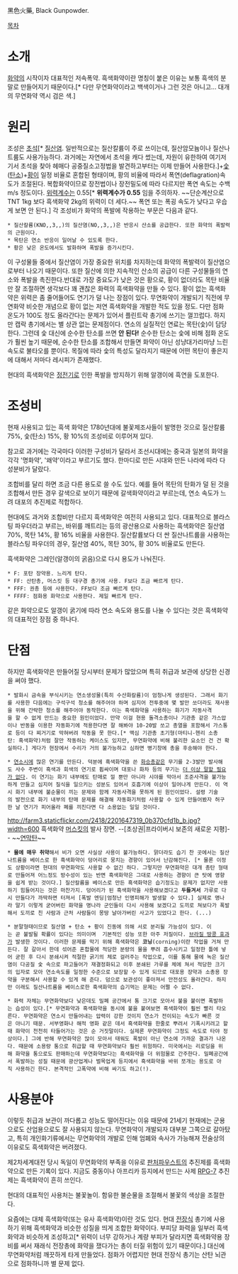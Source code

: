 黑色火藥, Black Gunpowder.

[[목차]]
= 소개 =
[[화약]]의 시작이자 대표적인 저속폭약. 흑색화약이란 명칭이 붙은 이유는 보통 흑색의 분말로 만들어지기 때문이다.[* 다만 무연화약이라고 백색이거나 그런 것은 아니고... 대개의 무연화약 역시 검은 색.]

= 원리 =
조성은 [[초석]][* [[질산]]염. 일반적으로는 질산칼륨이 주로 쓰이는데, 질산암모늄이나 질산나트륨도 사용가능하다. 과거에는 자연에서 초석을 캐다 썼는데, 자원이 유한하여 여기저기서 초석을 찾아 헤매다 공중질소고정법을 발견하고부터는 이제 만들어 사용한다.]+[[숯]]([[탄소]])+[[황]]이 일정 비율로 혼합된 형태이며, 황의 비율에 따라서 폭연(deflagration)속도가 조절된다. 복합화약이므로 장전법이나 장전밀도에 따라 다르지만 폭연 속도는 수백m/s 정도이다. [[위력계수]]는 0.55[* '''위력계수가 0.55''' 임을 주의하자. ~~단순계산으로 TNT 1kg 보다 흑색화약 2kg의 위력이 더 세다.~~ 폭연 또는 폭굉 속도가 낮다고 우습게 보면 안 된다.] 각 조성비가 화약의 폭발에 작용하는 부문은 다음과 같다.

 * 질산칼륨(KNO,,3,,)의 질산염(NO,,3,,)은 반응시 산소를 공급한다. 또한 화약의 폭발력의 근원이다.
 * 목탄은 연소 반응이 일어날 수 있도록 한다.
 * 황은 낮은 온도에서도 발화하며 폭발을 증가시킨다.

이 구성물들 중에서 질산염이 가장 중요한 위치를 차지하는데 화약의 폭발력이 질산염으로부터 나오기 때문이다. 또한 질산에 의한 지속적인 산소의 공급이 다른 구성물들의 연소와 폭발을 촉진한다.반대로 가장 중요도가 낮은 것은 황으로, 황이 없더라도 목탄 비율만 잘 조절하면 생각보다 꽤 괜찮은 화력의 흑색화약을 만들 수 있다. 황이 없는 흑색화약은 위력은 좀 줄어들어도 연기가 덜 나는 장점이 있다. 무연화약이 개발되기 직전에 무연화약 비슷한 개념으로 황이 없는 저연 흑색화약을 개발한 적도 있을 정도. 다만 점화 온도가 100도 정도 올라간다는 문제가 있어서 플린트락 총기에 쓰기는 껄끄럽다. 하지만 캡락 총기에서는 별 상관 없는 문제점이다.
연소의 실질적인 연료는 목탄(숯)이 담당한다. 그런데 숯 대신에 순수한 탄소를 쓰면 '''안 된다!''' 순수한 탄소는 숯에 비해 점화 온도가 훨씬 높기 때문에, 순수한 탄소를 조합해서 만들면 화약이 아닌 성냥대가리마냥 느린 속도로 불타오를 뿐이다. 목질에 따라 숯의 특성도 달라지기 때문에 어떤 목탄이 좋은지에 대해서 저마다 레시피가 존재했다.

현대의 흑색화약은 [[정전기]]로 인한 폭발을 방지하기 위해 알갱이에 흑연을 도포한다.

= 조성비 =
현재 사용되고 있는 흑색 화약은 1780년대에 불꽃제조사들이 발명한 것으로 질산칼륨 75%, 숯(탄소) 15%, 황 10%의 조성비로 이루어져 있다.

참고로 과거에는 각국마다 이러한 구성비가 달라서 조선시대에는 중국과 일본의 화약을 각각 '명화약', '왜약'이라고 부르기도 했다. 한마디로 만든 시대와 만든 나라에 따라 다 성분비가 달랐다.

조합비를 달리 하면 조금 다른 용도로 쓸 수도 있다. 예를 들어 목탄의 탄화가 덜 된 것을 조합해서 만든 경우 갈색으로 보이기 때문에 갈색화약이라고 부르는데, 연소 속도가 느려 대포의 추진제로 적합하다.

현대에도 과거와 조합비만 다르지 흑색화약은 여전히 사용되고 있다. 대표적으로 블라스팅 파우더라고 부르는, 바위를 깨트리는 등의 광산용으로 사용하는 흑색화약은 질산염 70%, 목탄 14%, 황 16% 비율을 사용한다. 질산칼륨보다 더 싼 질산나트륨을 사용하는 블라스팅 파우더의 경우, 질산염 40%, 목탄 30%, 황 30% 비율로도 만든다.

흑색화약은 그레인(알갱이의 굵음)으로 다시 용도가 나눠진다.
 * F: 포탄 장약용. 느리게 탄다.
 * FF: 산탄총, 머스킷 등 대구경 총기에 사용. F보다 조금 빠르게 탄다.
 * FFF: 권총 등에 사용한다. FF보다 조금 빠르게 탄다.
 * FFFF: 점화용 화약으로 사용한다. 제일 빠르게 탄다.
같은 화약으로도 알갱이 굵기에 따라 연소 속도와 용도를 나눌 수 있다는 것은 흑색화약의 대표적인 장점 중 하나다.

= 단점 =
하지만 흑색화약은 만들어질 당시부터 문제가 많았으며 특히 취급과 보관에 상당한 신경을 써야 했다.

 * 발화시 금속을 부식시키는 연소생성물(특히 수산화칼륨)이 엄청나게 생성된다. 그래서 화기를 사용한 다음에는 구석구석 청소를 해주어야 하며 심지어 전투중에 몇 발만 쏘더라도 재사용을 위해 간략한 청소를 해주어야 동작한다. 이는 흑색화약을 사용하는 화기가 자동사격을 할 수 없게 만드는 중요한 원인이었다. 만약 이걸 현용 돌격소총이나 기관총 같은 가스압이나 반동을 이용한 자동화기에 적용한다면 잘 해봐야 10-20발 쏘고 총열을 포함해서 가스통로 등이 다 찌거기로 막혀버려 작동을 못 한다.[* 맥심 기관총 초기형(마티니-헨리 소총탄: 흑색화약)처럼 잘만 작동하는 케이스도 있지만, 무연화약에 비해 불리한 요소인 건 건 확실하다.] 게다가 현장에서 수리가 거의 불가능하고 심하면 병기창에 총을 후송해야 한다.

 * [[연소]]시에 많은 연기를 만든다. 덕분에 흑색화약을 쓴 [[화승총]]같은 무기를 2-3발만 발사해도 사수 주변이 흑색과 회색의 연기로 휩싸이며 대포나 화차 등의 무기는 [[더 이상 말할 필요가 없다]]. 이 연기는 화기 내부에도 탄매로 낄 뿐만 아니라 시야를 막아서 조준사격을 불가능하게 만들고 심지어 질식을 일으키는 성분도 있어서 호흡기에 이상이 일어나게 만든다. 이 역시 화기 내부에 불순물이 끼는 문제와 함께 자동사격을 못하게 된 원인이었다. 설령 기술의 발전으로 화기 내부의 탄매 문제를 해결해 자동화기처럼 사용할 수 있게 만들어봤자 허구한 날 연기가 피어올라 폐를 끼친다면 다 소용없는 일일 것이다.
http://farm3.staticflickr.com/2418/2201647319_0b370cfd1b_b.jpg?width=600
흑색화약 [[머스킷]]의 발사 장면. --[초상권|프라이버시 보존의 새로운 지평]-- ~~[[수류탄#s-3.2|연막탄]]~~

 * '''물에 매우 취약'''해서 비가 오면 사실상 사용이 불가능하다. 맑더라도 습기 찬 곳에서는 질산나트륨을 베이스로 한 흑색화약이 덩어리로 뭉치는 경향이 있어서 난감해진다. [* 물론 이정도 상황이라면 현대의 무연화약도 사용할 수 없긴 하다. 그렇지만 무연화약은 대개 총탄 형태로 만들어져 어느정도 방수성이 있는 반면 흑색화약은 그대로 사용하는 경향이 큰 탓에 영향을 쉽게 받는 것이다.] 질산칼륨을 베이스로 만든 흑색화약은 습기정도는 문제가 없지만 사용하기 힘들어지는 것은 마찬가지. 덩어리가 된 흑색화약을 사용해보겠다고 '''두들겨서''' 가루로 다시 만들다가 까딱하면 터져서 [폭발 엔딩|엄청난 인명피해가 발생할 수 있다.] 실제로 명나라 말기 이렇게 굳어버린 화약을 명나라 군인들이 다시 사용해 보겠다고 도끼로 쳐보다가 폭발해서 도끼로 친 사람과 근처 사람들이 몽땅 날아가버린 사고가 있었다고 한다. (...)

 * 분말형태이므로 질산염 + 탄소 + 황이 진동에 의해 서로 분리될 가능성이 있다. 이는 곧 불발될 확률이 있다는 의미이며  기본적인 성능 또한 아주 저질이다. [[브라질 땅콩 효과]]가 발생한 것이다. 이러한 문제를 막기 위해 흑색화약은 '''코닝'''(corning)이란 작업을 거쳐 만든다. 잘 갈아서 한데 섞어준 혼합물에 적당한 분량의 물을 뿌려 흡수시키고 일정한 틀에 넣어 굳힌 후 다시 분쇄시켜 적절한 굵기의 체로 걸러주는 작업으로, 이를 통해 물에 녹은 질산염이 다공질 숯 속으로 파고들어가 재결정화되고 이후 분쇄된 가루를 체에 쳐서 적당한 크기의 입자로 모아 연소속도를 일정한 수준으로 보장할 수 있게 되므로 대포용 장약과 소총용 장약을 구분해서 사용할 수 있게 해 준다. 덤으로 보관성이 좋아져서 안전성도 올라간다. 하지만 이래도 질산나트륨을 베이스로한 흑색화약의 습기먹는 문제는 어쩔 수 없다. 

 * 화력 자체는 무연화약보다 낮은데도 밀폐 공간에서 통 크기로 모아서 불을 붙이면 폭발하는 습성이 있다.[* 무연화약과 흑색화약을 동시에 불을 붙여보면 흑색화약이 훨씬 빨리 타오른다. 무연화약은 연소시 만들어내는 압력이 강한 것이지 연소가 전이되는 속도가 빠른 것은 아니기 때문. 서부영화나 해적 영화 같은 데서 흑색화약을 한줄로 뿌려서 기폭시키려고 할때 화약이 천천히 타들어가는 것은 순 거짓말이다. 실제론 무연화약이 그정도 속도로 타야 정상이다.] 그에 반해 무연화약은 많이 모아서 태워도 폭발이 아닌 연소에 가까운 결과가 나온다. 때문에 소용량 통으로 취급할 때 무연화약보다 훨씬 위험하다. 미국에서는 리로딩을 위해 화약을 통으로도 판매하는데 무연화약보다는 흑색화약을 더 위험물로 간주한다. 밀폐공간에서 폭발하는 성질 때문에 광산업계나 벌목업계 등지에서 흑색화약을 바위 쪼개는 용도로 아직 사용하긴 한다. 본격적인 고폭약에 비해 싸기도 하고(!).

= 사용분야 =
이렇듯 취급과 보관이 까다롭고 성능도 떨어진다는 이유 때문에 21세기 현재에는 군용으로도 산업용으로도 잘 사용되지 않는다. 무연화약이 개발되자 대부분 그쪽으로 갈아탔고, 특히 개인화기류에서는 무연화약의 개발로 인해 엄폐와 속사가 가능해져 전술상의 이유로도 흑색화약은 버려졌다.

제2차세계대전 당시 독일이 무연화약의 부족을 이유로 [[판처파우스트]]의 추진제를 흑색화약으로 만든 기록이 있다. 지금도 중동이나 아프리카 등지에서 만드는 사제 [[RPG-7]] 추진제는 흑색화약이 흔히 쓰인다.

현대의 대표적인 사용처는 불꽃놀이. 함유한 불순물을 조절해서 불꽃의 색상을 조절한다.

요즘에는 대체 흑색화약(또는 유사 흑색화약)이란 것도 있다. 현대 [[전장식]] 총기에 사용하기 위해 흑색화약과 비슷한 성질을 띄게 조합한 화약이다. 부피당 화력을 일부러 흑색화약과 비슷하게 조성하고[* 위력이 너무 강하거나 계량 부피가 달라지면 흑색화약용 장비를 써서 재래식 전장총에 화약을 쟀다가는 총이 터질 위험이 있기 때문이다.] 대신에 무연화약처럼 깨끗하게 타게 만들었다. 점화가 어렵지만 현대 전장식 총기는 산탄 뇌관으로 점화하니까 별 문제 없다.
